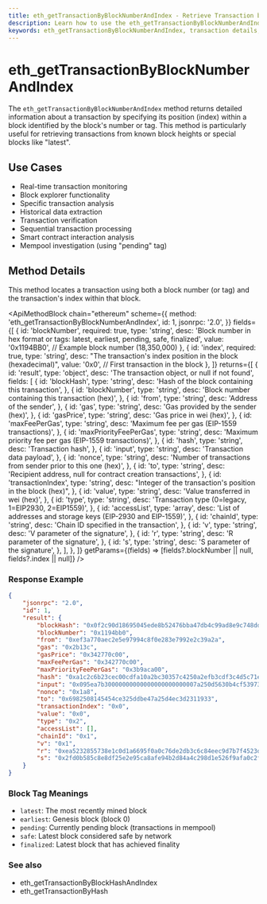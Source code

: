 ```yaml
---
title: eth_getTransactionByBlockNumberAndIndex - Retrieve Transaction by Block Number and Index | Ethereum API Methods
description: Learn how to use the eth_getTransactionByBlockNumberAndIndex method to fetch transaction details using a block number and index position in the Ethereum blockchain.
keywords: eth_getTransactionByBlockNumberAndIndex, transaction details, ethereum transaction, block number, transaction index, blockchain query
---
```


# eth_getTransactionByBlockNumberAndIndex

The `eth_getTransactionByBlockNumberAndIndex` method returns detailed information about a transaction by specifying its position (index) within a block identified by the block's number or tag. This method is particularly useful for retrieving transactions from known block heights or special blocks like "latest".

## Use Cases

- Real-time transaction monitoring
- Block explorer functionality
- Specific transaction analysis
- Historical data extraction
- Transaction verification
- Sequential transaction processing
- Smart contract interaction analysis
- Mempool investigation (using "pending" tag)

## Method Details

This method locates a transaction using both a block number (or tag) and the transaction's index within that block.

<ApiMethodBlock
	chain="ethereum"
	scheme={{
		method: 'eth_getTransactionByBlockNumberAndIndex',
		id: 1,
		jsonrpc: '2.0',
	}}
	fields={[
		{
			id: 'blockNumber',
			required: true,
			type: 'string',
			desc: 'Block number in hex format or tags: latest, earliest, pending, safe, finalized',
			value: '0x1194BB0', // Example block number (18,350,000)
		},
		{
			id: 'index',
			required: true,
			type: 'string',
			desc: "The transaction's index position in the block (hexadecimal)",
			value: '0x0', // First transaction in the block
		},
	]}
	returns={[
		{
			id: 'result',
			type: 'object',
			desc: 'The transaction object, or null if not found',
			fields: [
				{
					id: 'blockHash',
					type: 'string',
					desc: 'Hash of the block containing this transaction',
				},
				{
					id: 'blockNumber',
					type: 'string',
					desc: 'Block number containing this transaction (hex)',
				},
				{
					id: 'from',
					type: 'string',
					desc: 'Address of the sender',
				},
				{
					id: 'gas',
					type: 'string',
					desc: 'Gas provided by the sender (hex)',
				},
				{
					id: 'gasPrice',
					type: 'string',
					desc: 'Gas price in wei (hex)',
				},
				{
					id: 'maxFeePerGas',
					type: 'string',
					desc: 'Maximum fee per gas (EIP-1559 transactions)',
				},
				{
					id: 'maxPriorityFeePerGas',
					type: 'string',
					desc: 'Maximum priority fee per gas (EIP-1559 transactions)',
				},
				{
					id: 'hash',
					type: 'string',
					desc: 'Transaction hash',
				},
				{
					id: 'input',
					type: 'string',
					desc: 'Transaction data payload',
				},
				{
					id: 'nonce',
					type: 'string',
					desc: 'Number of transactions from sender prior to this one (hex)',
				},
				{
					id: 'to',
					type: 'string',
					desc: 'Recipient address, null for contract creation transactions',
				},
				{
					id: 'transactionIndex',
					type: 'string',
					desc: "Integer of the transaction's position in the block (hex)",
				},
				{
					id: 'value',
					type: 'string',
					desc: 'Value transferred in wei (hex)',
				},
				{
					id: 'type',
					type: 'string',
					desc: 'Transaction type (0=legacy, 1=EIP2930, 2=EIP1559)',
				},
				{
					id: 'accessList',
					type: 'array',
					desc: 'List of addresses and storage keys (EIP-2930 and EIP-1559)',
				},
				{
					id: 'chainId',
					type: 'string',
					desc: 'Chain ID specified in the transaction',
				},
				{
					id: 'v',
					type: 'string',
					desc: 'V parameter of the signature',
				},
				{
					id: 'r',
					type: 'string',
					desc: 'R parameter of the signature',
				},
				{
					id: 's',
					type: 'string',
					desc: 'S parameter of the signature',
				},
			],
		},
	]}
	getParams={(fields) => [fields?.blockNumber || null, fields?.index || null]}
/>

### Response Example

```json
{
	"jsonrpc": "2.0",
	"id": 1,
	"result": {
		"blockHash": "0x0f2c90d18695045ede8b52476bba47db4c99ad8e9c748dd64147dcb698e88d5f",
		"blockNumber": "0x1194bb0",
		"from": "0xef3a770aec2e5e97994c8f0e283e7992e2c39a2a",
		"gas": "0x2b13c",
		"gasPrice": "0x342770c00",
		"maxFeePerGas": "0x342770c00",
		"maxPriorityFeePerGas": "0x3b9aca00",
		"hash": "0xa1c2c6b23cec00cdfa10a2bc30357c4250a2efb3cdf3c4d5c71e8b90ccb9071d",
		"input": "0x095ea7b30000000000000000000000007a250d5630b4cf539739df2c5dacb4c659f2488dffffffffffffffffffffffffffffffffffffffffffffffffffffffffffffffff",
		"nonce": "0x1a8",
		"to": "0x6982508145454ce325ddbe47a25d4ec3d2311933",
		"transactionIndex": "0x0",
		"value": "0x0",
		"type": "0x2",
		"accessList": [],
		"chainId": "0x1",
		"v": "0x1",
		"r": "0xea5232855738e1c0d1a6695f0a0c76de2db3c6c84eec9d7b7f4523d8dc0db1d5",
		"s": "0x2fd0b585c8e8df25e2e95ca8afe94b2d84a4c298d1e526f9afa0c2f1d492cd0d"
	}
}
```

### Block Tag Meanings

- `latest`: The most recently mined block
- `earliest`: Genesis block (block 0)
- `pending`: Currently pending block (transactions in mempool)
- `safe`: Latest block considered safe by network
- `finalized`: Latest block that has achieved finality

### See also

- <Link to="/docs/ethereum/core-methods/eth_getTransactionByBlockHashAndIndex">eth_getTransactionByBlockHashAndIndex</Link>
- <Link to="/docs/ethereum/core-methods/eth_getTransactionByHash">eth_getTransactionByHash</Link>
